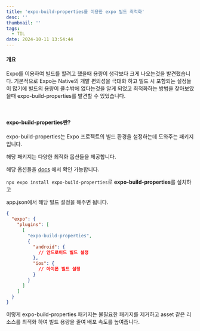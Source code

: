 ```yaml
---
title: 'expo-build-properties를 이용한 expo 빌드 최적화'
desc: ''
thumbnail: ''
tags:
  - TIL
date: 2024-10-11 13:54:44
---
```


#### 개요
Expo를 이용하여 빌드를 할려고 했을때 용량이 생각보다 크게 나오는것을 발견했습니다.
기본적으로 Expo는 Native의 개발 편의성을 극대화 하고 빌드 시 포함되는 설정들이 많기에 빌드의 용량이 클수밖에 없다는것을 알게 되었고
최적화하는 방법을 찾아보았을때 expo-build-properties를 발견할 수 있었습니다.

<br/>

#### expo-build-properties란?

expo-build-properties는 Expo 프로젝트의 빌드 환경을 설정하는데 도와주는 패키지 입니다.

해당 패키지는 다양한 최적화 옵션들을 제공합니다.

해당 옵션들을 [docs](https://docs.expo.dev/versions/latest/sdk/build-properties/?redirected) 에서 확인 가능합니다.


`npx expo install expo-build-properties`로 **expo-build-properties**를 설치하고

app.json에서 해당 빌드 설정을 해주면 됩니다.
```json
{
  "expo": {
    "plugins": [
      [
        "expo-build-properties",
        {
          "android": {
            // 안드로이드 빌드 설정
          },
          "ios": {
            // 아이폰 빌드 설정
          }
        }
      ]
    ]
  }
}
```
이렇게 expo-build-properties 패키지는 불필요한 패키지를 제거하고 asset 같은 리소스를 최적화 하여 빌드 용량을 줄여 배포 속도를 높여줍니다.